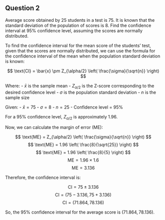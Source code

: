 ## Question 2

Average score obtained by 25 students in a test is 75. It is known that
the standard deviation of the population of scores is 8. Find the
confidence interval at 95% confidence level, assuming the scores are
normally distributed.

To find the confidence interval for the mean score of the students' test, given that the scores are normally distributed, we can use the formula for the confidence interval of the mean when the population standard deviation is known:

$$ \text{CI} = \bar{x} \pm Z_{\alpha/2} \left( \frac{\sigma}{\sqrt{n}} \right) $$

Where:
- $\bar{x}$ is the sample mean
- $Z_{\alpha/2}$ is the Z-score corresponding to the desired confidence level
- $\sigma$ is the population standard deviation
- $n$ is the sample size

Given:
- $\bar{x} = 75$
- $\sigma = 8$
- $n = 25$
- Confidence level = 95%

For a 95% confidence level, $Z_{\alpha/2}$ is approximately 1.96.

Now, we can calculate the margin of error (ME):

$$ \text{ME} = Z_{\alpha/2} \left( \frac{\sigma}{\sqrt{n}} \right) $$
$$ \text{ME} = 1.96 \left( \frac{8}{\sqrt{25}} \right) $$
$$ \text{ME} = 1.96 \left( \frac{8}{5} \right) $$
$$ \text{ME} = 1.96 \times 1.6 $$
$$ \text{ME} = 3.136 $$

Therefore, the confidence interval is:

$$ \text{CI} = 75 \pm 3.136 $$
$$ \text{CI} = (75 - 3.136, 75 + 3.136) $$
$$ \text{CI} = (71.864, 78.136) $$

So, the 95% confidence interval for the average score is $(71.864, 78.136)$.
